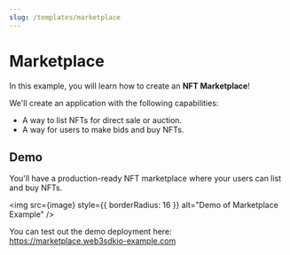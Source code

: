 ```yaml
---
slug: /templates/marketplace
---
```



# Marketplace

In this example, you will learn how to create an **NFT Marketplace**!

We'll create an application with the following capabilities:

- A way to list NFTs for direct sale or auction.
- A way for users to make bids and buy NFTs.

## Demo

You'll have a production-ready NFT marketplace where your users can list and buy NFTs.

<img
  src={image}
  style={{ borderRadius: 16 }}
  alt="Demo of Marketplace Example"
/>

You can test out the demo deployment here: https://marketplace.web3sdkio-example.com
